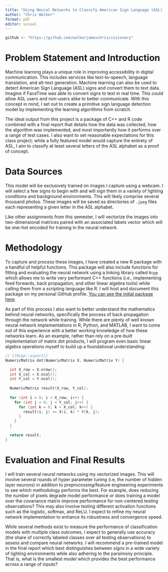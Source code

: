 ```yaml
---
title: "Using Neural Networks to Classify American Sign Language (ASL) Signs"
author: "Chris Walker"
format: pdf
editor: visual
---
```


```r
github <- "https://github.com/walkerjameschris/visionary"
```

# Problem Statement and Introduction

Machine learning plays a unique role in improving accessibility in digital
communication. This includes services like text-to-speech, language translation,
and alt-text generation. Machine learning can also be used to detect American
Sign Language (ASL) signs and convert them to text data. Imagine if FaceTime was
able to convert signs to text in real time. This could allow ASL users and
non-users alike to better communicate. With this concept in mind, I set out to
create a primitive sign language detection model by implementing the learning
algorithms from scratch. 

The ideal output from this project is a package of C++ and R code combined with
a final report that details how the data was collected, how the algorithm was 
implemented, and most importantly how it performs over a range of test cases. I
also want to set reasonable expectations for this class project; while a fully
featured model would capture the entirety of ASL, I aim to classify at least
several letters of the ASL alphabet as a proof of concept.

# Data Sources

This model will be exclusively trained on images I capture using a webcam. I
will select a few signs to begin with and will sign them in a variety of
lighting conditions and background environments. This will likely comprise
several thousand photos. These images will be saved as directories of `.jpeg`
files each representing a given letter in the ASL alphabet.

Like other assignments from this semester, I will vectorize the images into 
two-dimensional matrices paired with an associated labels vector which will be 
one-hot encoded for training in the neural network.

# Methodology

To capture and process these images, I have created a new R package with a
handful of helpful functions. This package will also include functions for
fitting and evaluating the neural network using a linking library called `Rcpp`
which allows me to write very performant C++ functions (i.e.,  implementing feed 
forwards, back propagation, and other linear algebra tools) while calling them
from a scripting language like R. I will host and document this package on my
personal GitHub profile. [You can see the initial package here](`r github`).

As part of this process I also want to better understand the mathematics behind
neural networks, specifically the process of back propagation through the
network while training. While there are plenty of well known neural network
implementations in R, Python, and MATLAB, I want to come out of this experience
with a better working knowledge of how these networks learn. As an example,
rather than rely on a pre-built implementation of matrix dot products, I will
program even basic linear algebra operations myself to build up a foundational 
understanding:

```cpp
// [[Rcpp::export]]
NumericMatrix dot(NumericMatrix X, NumericMatrix Y) {

  int X_row = X.nrow();
  int X_col = X.ncol();
  int Y_col = Y.ncol();
  
  NumericMatrix result(X_row, Y_col);
  
  for (int i = 0; i < X_row; i++) {
    for (int j = 0; j < Y_col; j++) {
      for (int k = 0; k < X_col; k++) {
        result(i, j) += X(i, k) * Y(k, j);
      }
    }
  }
  
  return result;
}
```

# Evaluation and Final Results

I will train several neural networks using my vectorized images. This will
involve several rounds of hyper parameter tuning (i.e, the number of hidden
layer neurons) in addition to preprocessing/feature engineering experiments to
see which methodology performs the best. For example, does reducing the number
of pixels degrade model performance *or* does training a model over the
covariance matrix improve performance for non-centered testing observations?
This may also involve testing different activation functions such as the
logistic, softmax, and ReLU. I expect to refine my neural network implementation
to enhance its robustness and convergence speed.

While several methods exist to measure the performance of classification models
with multiple class outcomes, I expect to generally use accuracy (the share of
correctly labeled classes over all testing observations) to assess and compare
neural networks. I will recommend a pre-trained model in the final report which
best distinguishes between signs in a wide variety of lighting environments
while also adhering to the parsimony principle. That is, what is the smallest
model which provides the best performance across a range of inputs?
